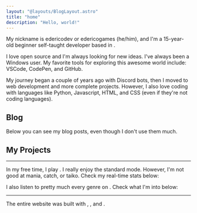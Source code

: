 ```yaml
---
layout: "@layouts/BlogLayout.astro"
title: "home"
description: "Hello, world!"
---
```



<TypewriterTitle />

My nickname is edericodev or edericogames (he/him), and I'm a 15-year-old beginner self-taught developer based in <Badge type="italy" href="https://youtu.be/drojd1HYtcM?si=xvjPnkDNgscCGHqA" label="Italy" />. 

I love open source and I'm always looking for new ideas. I've always been a Windows user. My favorite tools for exploring this awesome world include: VSCode, CodePen, and GitHub.

My journey began a couple of years ago with Discord bots, then I moved to web development and more complete projects. However, I also love coding with languages like Python, Javascript, HTML, and CSS (even if they're not coding languages).

<Links />

## Blog

Below you can see my blog posts, even though I don't use them much.

<Posts />

## My Projects

---

In my free time, I play <Badge type="osu" href="https://osu.ppy.sh/users/34603157" label="osu!" />. I really enjoy the standard mode. However, I'm not good at mania, catch, or taiko. Check my real-time stats below:

<Osu client:load />

I also listen to pretty much every genre on <Badge type="spotify" href="https://open.spotify.com/user/31w3g2o6tkydwgjzyuntt42gpi54?si=fdeb7fa8d94e45b7" label="spotify" />. Check what I'm into below:

<Spotify client:load />

---

The entire website was built with <Badge type="astro" href="https://astro.build/" label="astro" />, <Badge type="tailwindcss" href="https://tailwindcss.com/" label="tailwind" />, and <Badge type="svelte" href="https://svelte.dev/" label="svelte" />.
